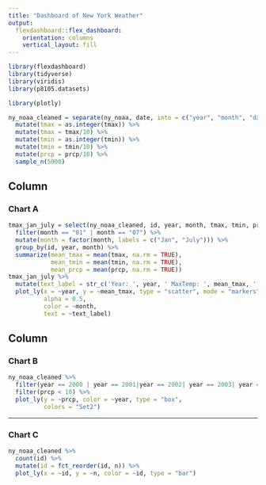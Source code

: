 ---
title: "Dashboard of New York Weather"
output: 
  flexdashboard::flex_dashboard:
    orientation: columns
    vertical_layout: fill
---

```{r setup, include=FALSE}
library(flexdashboard)
library(tidyverse)
library(viridis)
library(p8105.datasets)

library(plotly)
```



```{r p3 data cleaning, include=FALSE}
ny_noaa_cleaned = separate(ny_noaa, date, into = c("year", "month", "day"), sep = "-") %>%
  mutate(tmax = as.integer(tmax)) %>%
  mutate(tmax = tmax/10) %>%
  mutate(tmin = as.integer(tmin)) %>%
  mutate(tmin = tmin/10) %>%
  mutate(prcp = prcp/10) %>%
  sample_n(5000)
```

Column {data-width=650}
-----------------------------------------------------------------------

### Chart A
```{r}
tmax_jan_july = select(ny_noaa_cleaned, id, year, month, tmax, tmin, prcp) %>%
  filter(month == "01" | month == "07") %>%
  mutate(month = factor(month, labels = c("Jan", "July"))) %>%
  group_by(id, year, month) %>% 
  summarize(mean_tmax = mean(tmax, na.rm = TRUE),
            mean_tmin = mean(tmin, na.rm = TRUE),
            mean_prcp = mean(prcp, na.rm = TRUE))
tmax_jan_july %>%
  mutate(text_label = str_c('Year: ', year, ' MaxTemp: ', mean_tmax, ' C')) %>%
  plot_ly(x = ~year, y = ~mean_tmax, type = "scatter", mode = "markers",
          alpha = 0.5,
          color = ~month,
          text = ~text_label)
```

Column {data-width=350}
-----------------------------------------------------------------------

### Chart B

```{r}
ny_noaa_cleaned %>%
  filter(year == 2000 | year == 2001|year == 2002| year == 2003| year == 2004| year == 2005| year == 2006| year == 2007| year == 2008| year == 2009| year == 2010) %>%
  filter(prcp < 10) %>%
  plot_ly(y = ~prcp, color = ~year, type = "box",
          colors = "Set2")
```

-----------------------------------------------------------------------

### Chart C

```{r}
ny_noaa_cleaned %>% 
  count(id) %>% 
  mutate(id = fct_reorder(id, n)) %>% 
  plot_ly(x = ~id, y = ~n, color = ~id, type = "bar")
```

